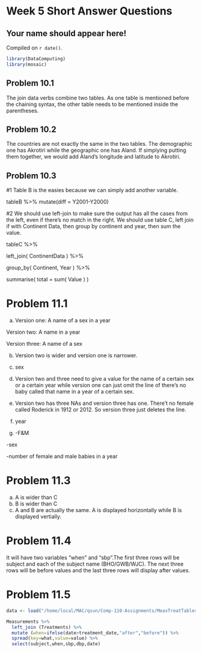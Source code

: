 # Week 5 Short Answer Questions

## Your name should appear here!

<!-- leave this material as is -->
Compiled on `r date()`.

```r
library(DataComputing)
library(mosaic)
```
<!-- put your content after this line -->

## Problem 10.1
The join data verbs combine two tables. As one table is mentioned before the chaining syntax, the other table needs to be mentioned inside the parentheses.

## Problem 10.2
The countries are not exactly the same in the two tables. The demographic one has Akrotiri while the geographic one has Aland. If simplying putting them together, we would add Aland's longitude and latitude to Akrotiri.

## Problem 10.3

#1
Table B is the easies because we can simply add another variable.

tableB %>% mutate(diff = Y2001-Y2000)
  
#2
We should use left-join to make sure the output has all the cases from the left, even if there's no match in the right. We should use table C, left join if with Continent Data, then group by continent and year, then sum the value.

tableC %>%
  
  left_join( ContinentData ) %>%
  
  group_by( Continent, Year ) %>%
  
  summarise( total = sum( Value ) )

# Problem 11.1
a)
Version one: A name of a sex in a year

Version two: A name in a year

Version three: A name of a sex

b) 
Version two is wider and version one is narrower.

c)
sex

d)
Version two and three need to give a value for the name of a certain sex or a certain year while version one can just omit the line of there's no baby called that name in a year of a certain sex.

e) 
Version two has three NAs and version three has one. There't no female called Roderick in 1912 or 2012. So version three just deletes the line.

f)
year

g)
-F&M

-sex

-number of female and male babies in a year

# Problem 11.3
a. A is wider than C
b. B is wider than C
c. A and B are actually the same. A is displayed horizontally while B is displayed vertially.

# Problem 11.4
It will have two variables “when” and “sbp”.The first three rows will be subject and each of the subject name (BHO/GWB/WJC). The next three rows will be before values and the last three rows will display after values.

# Problem 11.5
```r
data <- load("/home/local/MAC/qsun/Comp-110-Assignments/MeasTreatTables.rda")

Measurements %>% 
  left_join (Treatments) %>%
  mutate (when=ifelse(date>treatment_date,"after","before")) %>%
  spread(key=what,value=value) %>%
  select(subject,when,sbp,dbp,date)
  
```


